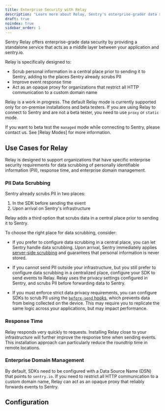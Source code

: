 ```yaml
---
title: Enterprise Security with Relay
description: "Learn more about Relay, Sentry's enterprise-grader data security solution."
draft: true
noindex: true
sidebar_order: 1
---
```


Sentry Relay offers enterprise-grade data security by providing a standalone service that acts as a middle layer between your application and sentry.io.

Relay is specifically designed to:

- Scrub personal information in a central place prior to sending it to Sentry, adding to the places Sentry already scrubs PII
- Improve event response time
- Act as an opaque proxy for organizations that restrict all HTTP communication to a custom domain name


<Alert level="info" title="Note">

Relay is a work in progress. The default Relay mode is currently supported
only for on-premise installations and beta testers. If you are using Relay to
connect to Sentry and are not a beta tester, you need to use `proxy` or `static`
mode.

If you want to beta test the `managed` mode while connecting to Sentry, please
contact us. See [Relay Modes] for more information.

</Alert>

## Use Cases for Relay

Relay is designed to support organizations that have specific enterprise security requirements for data scrubbing of personally identifiable information (PII), response time, and enterprise domain management.

### PII Data Scrubbing

Sentry already scrubs PII in two places:

1. In the SDK before sending the event
2. Upon arrival on Sentry's infrastructure

Relay adds a third option that scrubs data in a central place prior to sending
it to Sentry.

To choose the right place for data scrubbing, consider:

- If you prefer to configure data scrubbing in a central place, you can let
  Sentry handle data scrubbing. Upon arrival, Sentry immediately applies
  [server-side scrubbing] and guarantees that personal information is never
  stored.

- If you cannot send PII outside your infrastructure, but you still prefer to
  configure data scrubbing in a centralized place, configure your SDK to send events to Relay. Relay uses the privacy settings configured in Sentry, and scrubs PII before forwarding data to Sentry.

- If you must enforce strict data privacy requirements, you can configure SDKs to
  scrub PII using the [`before-send` hooks], which prevents data from being
  collected on the device. This may require you to replicate the same logic across
  your applications, but may impact performance.

### Response Time

Relay responds very quickly to requests. Installing Relay close to your infrastructure will further improve the response time when sending events. This installation approach can particularly reduce the roundtrip time in remote locations.

### Enterprise Domain Management

By default, SDKs need to be configured with a Data Source Name (DSN) that points to `sentry.io`. If you need to restrict all HTTP communication to a custom domain name, Relay can act as an opaque proxy that reliably forwards events to Sentry.

## Configuration

<PageGrid />


[`before-send` hooks]: /platform-redirect/?next=configuration/options/%23hooks
[server-side scrubbing]: /platform-redirect/?next=/data-management/sensitive-data/%23server-side-scrubbing
